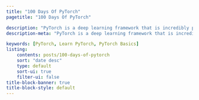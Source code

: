 ```yaml
---
title: "100 Days Of PyTorch"
pagetitle: "100 Days Of PyTorch"

description: "PyTorch is a deep learning framework that is incredibly popular. But starting out with it might seem challenging or overwhelming. Luckily, the team behind PyTorch has a great [tutorial series](https://docs.pytorch.org/tutorials/) which covers concepts all the way from 'what is a tensor' to 'deploying a model to production'. In this 100-day series I will follow along with the PyTorch tutorial series, curating the things I learned, and giving my beginner opinion."
description-meta: "PyTorch is a deep learning framework that is incredibly popular. But starting out with it might seem challenging or overwhelming. In this 100-day series I will follow along with the PyTorch tutorial series, curating the things I learned, and giving my beginner opinion."

keywords: [PyTorch, Learn PyTorch, PyTorch Basics]
listing:
    contents: posts/100-days-of-pytorch
    sort: "date desc"
    type: default
    sort-ui: true
    filter-ui: false
title-block-banner: true
title-block-style: default
---
```



